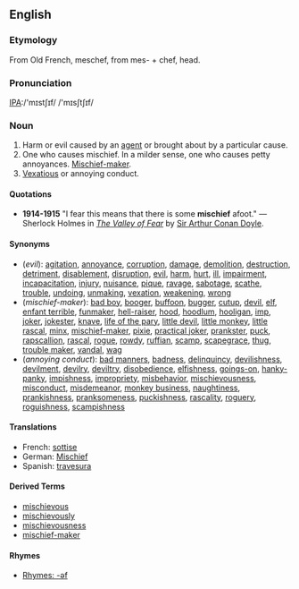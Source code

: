 ==English==
===Etymology===
From Old French, meschef, from mes- + chef, head.

===Pronunciation===
[[Pronunciation guide|IPA]]:/'mɪstʃɪf/ /'mɪsʃtʃɪf/
===Noun===
#Harm or evil caused by an [[agent]] or brought about by a particular cause.
#One who causes mischief. In a milder sense, one who causes petty annoyances. [[Mischief-maker]].
#[[vex|Vexatious]] or annoying conduct.

====Quotations====
*'''1914-1915''' "I fear this means that there is some '''mischief''' afoot." &mdash; Sherlock Holmes in ''[[w:The_Valley_of_Fear|The Valley of Fear]]'' by [[w:Arthur_Conan_Doyle|Sir Arthur Conan Doyle]].

====Synonyms====
*(''evil''): [[agitation]], [[annoyance]], [[corruption]], [[damage]], [[demolition]], [[destruction]], [[detriment]], [[disablement]], [[disruption]], [[evil]], [[harm]], [[hurt]], [[ill]], [[impairment]], [[incapacitation]], [[injury]], [[nuisance]], [[pique]], [[ravage]], [[sabotage]], [[scathe]], [[trouble]], [[undoing]], [[unmaking]], [[vexation]], [[weakening]], [[wrong]]
*(''mischief-maker''): [[bad boy]], [[booger]], [[buffoon]], [[bugger]], [[cutup]], [[devil]], [[elf]], [[enfant terrible]], [[funmaker]], [[hell-raiser]], [[hood]], [[hoodlum]], [[hooligan]], [[imp]], [[joker]], [[jokester]], [[knave]], [[life of the pary]], [[little devil]], [[little monkey]], [[little rascal]], [[minx]], [[mischief-maker]], [[pixie]], [[practical joker]], [[prankster]], [[puck]], [[rapscallion]], [[rascal]], [[rogue]], [[rowdy]], [[ruffian]], [[scamp]], [[scapegrace]], [[thug]], [[trouble maker]], [[vandal]], [[wag]]
*(''annoying conduct''): [[bad manners]], [[badness]], [[delinquincy]], [[devilishness]], [[devilment]], [[devilry]], [[deviltry]], [[disobedience]], [[elfishness]], [[goings-on]], [[hanky-panky]], [[impishness]], [[impropriety]], [[misbehavior]], [[mischievousness]], [[misconduct]], [[misdemeanor]], [[monkey business]], [[naughtiness]], [[prankishness]], [[pranksomeness]], [[puckishness]], [[rascality]], [[roguery]], [[roguishness]], [[scampishness]]

====Translations====
*French: [[sottise]]
*German: [[Mischief]]
*Spanish: [[travesura]]

====Derived Terms====
*[[mischievous]]
*[[mischievously]]
*[[mischievousness]]
*[[mischief-maker]]

====Rhymes====
*[[Rhymes:English:-əf|Rhymes: -əf]]